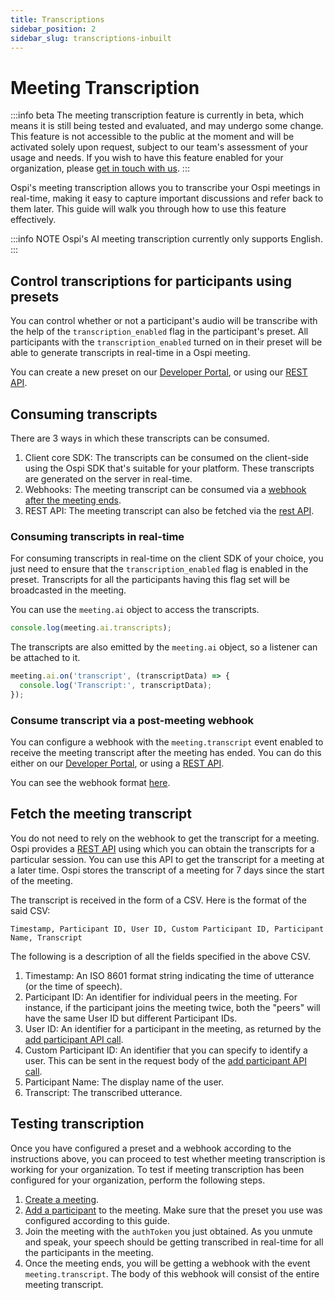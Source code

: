 ```yaml
---
title: Transcriptions
sidebar_position: 2
sidebar_slug: transcriptions-inbuilt
---
```


# Meeting Transcription

:::info beta
The meeting transcription feature is currently in beta, which means it is still being tested and evaluated, and may undergo some change. This feature is not accessible to the public at the moment and will be activated solely upon request, subject to our team's assessment of your usage and needs. If you wish to have this feature enabled for your organization, please [get in touch with us](https://dyte.io/contact).
:::

Ospi's meeting transcription allows you to transcribe your Ospi meetings in real-time, making it easy to capture important discussions and refer back to them later.
This guide will walk you through how to use this feature effectively.

:::info NOTE
Ospi's AI meeting transcription currently only supports English.
:::

## Control transcriptions for participants using presets

You can control whether or not a participant's audio will be transcribe with the help of the `transcription_enabled` flag in the participant's preset.
All participants with the `transcription_enabled` turned on in their preset will be able to generate transcripts in real-time in a Ospi meeting.

You can create a new preset on our [Developer Portal](https://dev.dyte.io/presets), or using our [REST API](/api#/operations/post-presets).

## Consuming transcripts

There are 3 ways in which these transcripts can be consumed.

1. Client core SDK: The transcripts can be consumed on the client-side using the Ospi SDK that's suitable for your platform. These transcripts are generated on the server in real-time.
2. Webhooks: The meeting transcript can be consumed via a [webhook after the meeting ends](#consume-transcript-via-a-post-meeting-webhook).
3. REST API: The meeting transcript can also be fetched via the [rest API](/api#/operations/GetSessionTranscript).

### Consuming transcripts in real-time

For consuming transcripts in real-time on the client SDK of your choice, you just need to ensure that the `transcription_enabled` flag is enabled in the preset.
Transcripts for all the participants having this flag set will be broadcasted in the meeting.

You can use the `meeting.ai` object to access the transcripts.

```ts
console.log(meeting.ai.transcripts);
```

The transcripts are also emitted by the `meeting.ai` object, so a listener can be attached to it.

```ts
meeting.ai.on('transcript', (transcriptData) => {
  console.log('Transcript:', transcriptData);
});
```

### Consume transcript via a post-meeting webhook

You can configure a webhook with the `meeting.transcript` event enabled to receive the meeting transcript after the meeting has ended.
You can do this either on our [Developer Portal](https://dev.dyte.io/webhooks), or using a [REST API](/api#/operations/addWebhook).

You can see the webhook format [here](/guides/capabilities/webhooks/webhook-events#meetingtranscript).

## Fetch the meeting transcript

You do not need to rely on the webhook to get the transcript for a meeting. Ospi provides a [REST API](/api#/operations/GetSessionTranscript) using which you can obtain the transcripts for a particular session.
You can use this API to get the transcript for a meeting at a later time. Ospi stores the transcript of a meeting for 7 days since the start of the meeting.

The transcript is received in the form of a CSV. Here is the format of the said CSV:

```csv
Timestamp, Participant ID, User ID, Custom Participant ID, Participant Name, Transcript
```

The following is a description of all the fields specified in the above CSV.

1. Timestamp: An ISO 8601 format string indicating the time of utterance (or the time of speech).
2. Participant ID: An identifier for individual peers in the meeting. For instance, if the participant joins the meeting twice, both the "peers" will have the same User ID but different Participant IDs.
3. User ID: An identifier for a participant in the meeting, as returned by the [add participant API call](/api#/operations/add_participant#response-body).
4. Custom Participant ID: An identifier that you can specify to identify a user. This can be sent in the request body of the [add participant API call](/api#/operations/add_participant#request-body).
5. Participant Name: The display name of the user.
6. Transcript: The transcribed utterance.

## Testing transcription

Once you have configured a preset and a webhook according to the instructions above, you can proceed to test whether meeting transcription is working for your organization.
To test if meeting transcription has been configured for your organization, perform the following steps.

1. [Create a meeting](/api#/operations/create_meeting).
2. [Add a participant](/api#/operations/add_participant) to the meeting. Make sure that the preset you use was configured according to this guide.
3. Join the meeting with the `authToken` you just obtained. As you unmute and speak, your speech should be getting transcribed in real-time for all the participants in the meeting.
4. Once the meeting ends, you will be getting a webhook with the event `meeting.transcript`. The body of this webhook will consist of the entire meeting transcript.

<head>
  <title>Transcriptions Guide</title>
</head>
